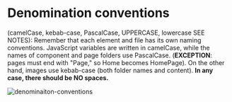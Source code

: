 # Denomination conventions

(camelCase, kebab-case, PascalCase, UPPERCASE, lowercase SEE NOTES): Remember that each element and file has its own naming conventions. JavaScript variables are written in camelCase, while the names of component and page folders use PascalCase. (**EXCEPTION**: pages must end with "Page," so Home becomes HomePage). On the other hand, images use kebab-case (both folder names and content). **In any case, there should be NO spaces.**

![denominaiton-conventions](../../images/code-conventions/general-conventions/denomination-conventions.png)
